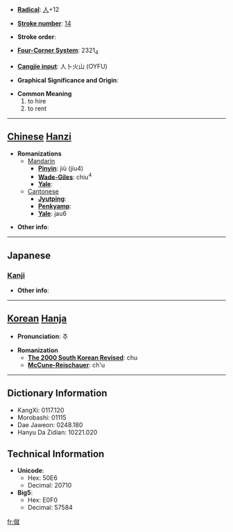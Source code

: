 * '''[[Wiktionary:Chinese radical index| Radical]]''': [[Wiktionary:Chinese radical index 人|人]]+12

* '''[[Wiktionary:Chinese total strokes index|Stroke number]]''': [[Wiktionary:Chinese total strokes index 14|14]]

* '''Stroke order''': 

* '''[[Wiktionary:Chinese four corner index|Four-Corner System]]''': 2321<sub>4</sub>

* '''[[Wiktionary:Chinese Cangjie index|Cangjie input]]''': 人卜火山 (OYFU)

* '''Graphical Significance and Origin''': 

* '''Common Meaning'''
*#to hire
*# to rent


----

== [[Chinese]] [[Hanzi]] ==

* '''Romanizations'''
** [[Mandarin]]
*** '''[[Pinyin]]''': jiù (jiu4)
*** '''[[Wade-Giles]]''': chiu<sup>4</sup>
*** '''[[Yale]]''': 
**[[Cantonese]]
***'''[[Jyutping]]''':
***'''[[Penkyamp]]''': 
***'''[[Yale]]''': jau6

* '''Other info''': 

----

==Japanese==
===[[Kanji]]===
{{kanji|on readings=[[しゅう]] (shū), [[しゅ]] (shu)|kun readings=[[かりる]] (kariru), [[おくる]] (okuru), [[あつまる]] (atsumaru)}}

* '''Other info''':  

----

== [[Korean]] [[Hanja]] ==

* '''Pronunciation''': 추

* '''Romanization'''
** '''[[The 2000 South Korean Revised Romanization|The 2000 South Korean Revised]]''': chu
** '''[[McCune-Reischauer]]''': ch'u

----

== Dictionary Information ==


* KangXi: 0117.120
* Morobashi: 01115
* Dae Jaweon: 0248.180
* Hanyu Da Zidian: 10221.020

== Technical Information ==

* '''Unicode''':
** Hex: 50E6
** Decimal: 20710
* '''Big5''':
** Hex: E0F0
** Decimal: 57584

[[fr:僦]]